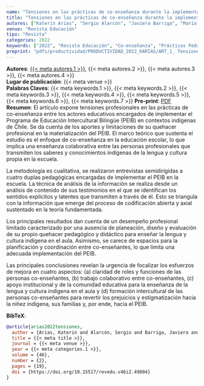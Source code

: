 ```yaml
---
name: "Tensiones en las prácticas de co-enseñanza durante la implementación de la educación intercultural bilingüe"
title: "Tensiones en las prácticas de co-enseñanza durante la implementación de la educación intercultural bilingüe"
autores: ["Katerin Arias", "Sergio Alarcón", "Javiera Barriga", "María Solís"]
venue: "Revista Educación"
tipo: "Revista"
categories: 2022
keywords: ["2022", "Revista Educación", "Co-enseñanza", "Prácticas Pedagógicas", "Educación Intercultural", "Lengua Indígena", "Cultura Indígena"]
preprint: "pdfs/productividad/PRODUCTIVIDAD_2022_KARIAS/ART_1_ Tensiones en la Co_enseñanza EIB_ARIAS ET AL_2022_WOS_SCIELO.pdf"
---
```

**Autores**: [{{< meta autores.1 >}}](../members/current/Katerin Arias.qmd), {{< meta autores.2 >}}, {{< meta autores.3 >}}, {{< meta autores.4 >}}  
**Lugar de publicación**: {{< meta venue >}}   
**Palabras Claves**: {{< meta keywords.1 >}}, {{< meta keywords.2 >}}, {{< meta keywords.3 >}}, {{< meta keywords.4 >}}, {{< meta keywords.5 >}}, {{< meta keywords.6 >}}, {{< meta keywords.7 >}}
**Pre-print**: [PDF](../{{< meta preprint >}})  
**Resumen**: El artículo expone tensiones profesionales en las prácticas de co-enseñanza entre los actores educativos encargados de implementar el Programa de Educación Intercultural Bilingüe (PEIB) en contextos indígenas de Chile. Se da cuenta de los aportes y limitaciones de su quehacer profesional en la materialización del PEIB. El marco teórico que sustenta el estudio es el enfoque de co-enseñanza en la educación escolar, lo que implica una enseñanza colaborativa entre las personas profesionales que transmiten los saberes y conocimientos indígenas de la lengua y cultura propia en la escuela.

La metodología es cualitativa, se realizaron entrevistas semidirigidas a cuatro duplas pedagógicas encargadas de implementar el PEIB en la escuela. La técnica de análisis de la información se realiza desde un análisis de contenido de sus testimonios en el que se identifican los sentidos explícitos y latentes que transmiten a través de él. Esto se triangula con la información que emerge del proceso de codificación abierta y axial sustentado en la teoría fundamentada.

Los principales resultados dan cuenta de un desempeño profesional limitado caracterizado por una ausencia de planeación, diseño y evaluación de su propio quehacer pedagógico y didáctico para enseñar la lengua y cultura indígena en el aula. Asimismo, se carece de espacios para la planificación y coordinación entre co-enseñantes, lo que limita una adecuada implementación del PEIB.

Las principales conclusiones revelan la urgencia de focalizar los esfuerzos de mejora en cuatro aspectos: (a) claridad de roles y funciones de las personas co-enseñantes, (b) trabajo colaborativo entre co-enseñantes, (c) apoyo institucional y de la comunidad educativa para la enseñanza de la lengua y cultura indígena en el aula y (d) formación intercultural de las personas co-enseñantes para revertir los prejuicios y estigmatización hacia la niñez indígena, sus familias y, por ende, hacia el PEIB.


**BibTeX**:
```bibtex
@article{arias2022tensiones,
  author = {Arias, Katerin and Alarcón, Sergio and Barriga, Javiera and Solís, María},
  title = {{< meta title >}},
  journal = {{< meta venue >}},
  year = {{< meta categories.1 >}},
  volume = {46},
  number = {2},
  pages = {19},
  doi = {https://doi.org/10.15517/revedu.v46i2.49804}
}
```
